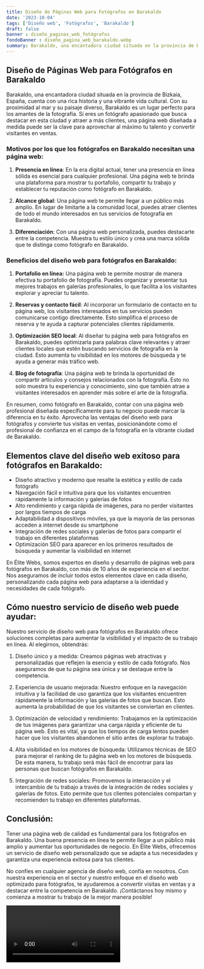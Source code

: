 ```yaml
---
title: Diseño de Páginas Web para Fotógrafos en Barakaldo
date: '2023-10-04'
tags: ['Diseño web', 'Fotógrafos', 'Barakaldo']
draft: false
banner : diseño_paginas_web_fotógrafos
fondoBanner : diseño_pagina_web_barakaldo.webp
summary: Barakaldo, una encantadora ciudad situada en la provincia de Bizkaia, España, cuenta con una rica historia y una vibrante vida cultural. Con su proximidad al mar y su paisaje diverso, Barakaldo es un lugar perfecto para los amantes de la fotografía. Si eres un fotógrafo apasionado que busca destacar en esta ciudad y atraer a más clientes, una página web diseñada a medida puede ser la clave para aprovechar al máximo tu talento y convertir visitantes en ventas.
---
```


## Diseño de Páginas Web para Fotógrafos en Barakaldo

Barakaldo, una encantadora ciudad situada en la provincia de Bizkaia, España, cuenta con una rica historia y una vibrante vida cultural. Con su proximidad al mar y su paisaje diverso, Barakaldo es un lugar perfecto para los amantes de la fotografía. Si eres un fotógrafo apasionado que busca destacar en esta ciudad y atraer a más clientes, una página web diseñada a medida puede ser la clave para aprovechar al máximo tu talento y convertir visitantes en ventas.

### Motivos por los que los fotógrafos en Barakaldo necesitan una página web:

1. **Presencia en línea**: En la era digital actual, tener una presencia en línea sólida es esencial para cualquier profesional. Una página web te brinda una plataforma para mostrar tu portafolio, compartir tu trabajo y establecer tu reputación como fotógrafo en Barakaldo.

2. **Alcance global**: Una página web te permite llegar a un público más amplio. En lugar de limitarte a la comunidad local, puedes atraer clientes de todo el mundo interesados en tus servicios de fotografía en Barakaldo.

3. **Diferenciación**: Con una página web personalizada, puedes destacarte entre la competencia. Muestra tu estilo único y crea una marca sólida que te distinga como fotógrafo en Barakaldo.

### Beneficios del diseño web para fotógrafos en Barakaldo:

1. **Portafolio en línea:** Una página web te permite mostrar de manera efectiva tu portafolio de fotografía. Puedes organizar y presentar tus mejores trabajos en galerías profesionales, lo que facilita a los visitantes explorar y apreciar tu talento.

2. **Reservas y contacto fácil**: Al incorporar un formulario de contacto en tu página web, los visitantes interesados en tus servicios pueden comunicarse contigo directamente. Esto simplifica el proceso de reserva y te ayuda a capturar potenciales clientes rápidamente.

3. **Optimización SEO local**: Al diseñar tu página web para fotógrafos en Barakaldo, puedes optimizarla para palabras clave relevantes y atraer clientes locales que estén buscando servicios de fotografía en la ciudad. Esto aumenta tu visibilidad en los motores de búsqueda y te ayuda a generar más tráfico web.

4. **Blog de fotografía**: Una página web te brinda la oportunidad de compartir artículos y consejos relacionados con la fotografía. Esto no solo muestra tu experiencia y conocimiento, sino que también atrae a visitantes interesados en aprender más sobre el arte de la fotografía.

En resumen, como fotógrafo en Barakaldo, contar con una página web profesional diseñada específicamente para tu negocio puede marcar la diferencia en tu éxito. Aprovecha las ventajas del diseño web para fotógrafos y convierte tus visitas en ventas, posicionándote como el profesional de confianza en el campo de la fotografía en la vibrante ciudad de Barakaldo.

<GifSeo />

<Cta />

## Elementos clave del diseño web exitoso para fotógrafos en Barakaldo:

- Diseño atractivo y moderno que resalte la estética y estilo de cada fotógrafo
- Navegación fácil e intuitiva para que los visitantes encuentren rápidamente la información y galerías de fotos
- Alto rendimiento y carga rápida de imágenes, para no perder visitantes por largos tiempos de carga
- Adaptabilidad a dispositivos móviles, ya que la mayoría de las personas acceden a internet desde su smartphone
- Integración de redes sociales y galerías de fotos para compartir el trabajo en diferentes plataformas
- Optimización SEO para aparecer en los primeros resultados de búsqueda y aumentar la visibilidad en internet

En Élite Webs, somos expertos en diseño y desarrollo de páginas web para fotógrafos en Barakaldo, con más de 10 años de experiencia en el sector. Nos aseguramos de incluir todos estos elementos clave en cada diseño, personalizando cada página web para adaptarse a la identidad y necesidades de cada fotógrafo.

## Cómo nuestro servicio de diseño web puede ayudar:

Nuestro servicio de diseño web para fotógrafos en Barakaldo ofrece soluciones completas para aumentar la visibilidad y el impacto de su trabajo en línea. Al elegirnos, obtendrás:

1. Diseño único y a medida: Creamos páginas web atractivas y personalizadas que reflejen la esencia y estilo de cada fotógrafo. Nos aseguramos de que tu página sea única y se destaque entre la competencia.

2. Experiencia de usuario mejorada: Nuestro enfoque en la navegación intuitiva y la facilidad de uso garantiza que los visitantes encuentren rápidamente la información y las galerías de fotos que buscan. Esto aumenta la probabilidad de que los visitantes se conviertan en clientes.

3. Optimización de velocidad y rendimiento: Trabajamos en la optimización de tus imágenes para garantizar una carga rápida y eficiente de tu página web. Esto es vital, ya que los tiempos de carga lentos pueden hacer que los visitantes abandonen el sitio antes de explorar tu trabajo.

4. Alta visibilidad en los motores de búsqueda: Utilizamos técnicas de SEO para mejorar el ranking de tu página web en los motores de búsqueda. De esta manera, tu trabajo será más fácil de encontrar para las personas que buscan fotógrafos en Barakaldo.

5. Integración de redes sociales: Promovemos la interacción y el intercambio de tu trabajo a través de la integración de redes sociales y galerías de fotos. Esto permite que tus clientes potenciales compartan y recomienden tu trabajo en diferentes plataformas.

## Conclusión:

Tener una página web de calidad es fundamental para los fotógrafos en Barakaldo. Una buena presencia en línea te permite llegar a un público más amplio y aumentar tus oportunidades de negocio. En Élite Webs, ofrecemos un servicio de diseño web personalizado que se adapta a tus necesidades y garantiza una experiencia exitosa para tus clientes.

No confíes en cualquier agencia de diseño web, confía en nosotros. Con nuestra experiencia en el sector y nuestro enfoque en el diseño web optimizado para fotógrafos, te ayudaremos a convertir visitas en ventas y a destacar entre la competencia en Barakaldo. ¡Contáctanos hoy mismo y comienza a mostrar tu trabajo de la mejor manera posible!

<Video />

<CtaBot job='Fotógrafos' city='Barakaldo'/>

<Gmaps query='Barakaldo+españa+maps' />